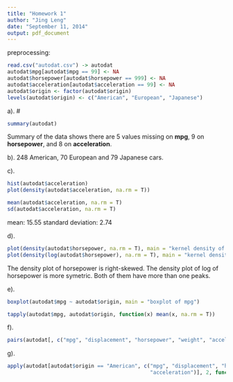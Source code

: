 ```yaml
---
title: "Homework 1"
author: "Jing Leng"
date: "September 11, 2014"
output: pdf_document
---
```

preprocessing: 
```r
read.csv("autodat.csv") -> autodat
autodat$mpg[autodat$mpg == 99] <- NA
autodat$horsepower[autodat$horsepower == 999] <- NA
autodat$acceleration[autodat$acceleration == 99] <- NA
autodat$origin <- factor(autodat$origin)
levels(autodat$origin) <- c("American", "European", "Japanese")
```
a).
#
```r
summary(autodat)
```
Summary of the data shows there are 5 values missing on __mpg__, 9 on __horsepower__, and 8 on __acceleration__. 

b). 
248 American, 70 European and 79 Japanese cars. 

c). 
```r
hist(autodat$acceleration) 
plot(density(autodat$acceleration, na.rm = T))
```

```r
mean(autodat$acceleration, na.rm = T)
sd(autodat$acceleration, na.rm = T)
```
mean: 15.55
standard deviation: 2.74

d). 
```r
plot(density(autodat$horsepower, na.rm = T), main = "kernel density of horsepower")
plot(density(log(autodat$horsepower), na.rm = T), main = "kernel density of log(hoursepower")
```  
  
The density plot of horsepower is right-skewed. The density plot of log of horsepower is more symetric. Both of them have more than one peaks. 

e).
```r
boxplot(autodat$mpg ~ autodat$origin, main = "boxplot of mpg")
```
```r
tapply(autodat$mpg, autodat$origin, function(x) mean(x, na.rm = T))
```
f). 
```r
pairs(autodat[, c("mpg", "displacement", "horsepower", "weight", "acceleration")])
```
g). 
```r
apply(autodat[autodat$origin == "American", c("mpg", "displacement", "horsepower", "weight", 
                                              "acceleration")], 2, function(x) mean(x, na.rm = T))
```